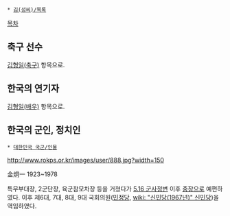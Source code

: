  * [[김(성씨)/목록]]

[[목차]]
== 축구 선수 ==
[[김형일(축구)]] 항목으로.

== 한국의 연기자 ==
[[김형일(배우)]] 항목으로.

== 한국의 군인, 정치인 ==
 * [[대한민국 국군/인물]]

http://www.rokps.or.kr/images/user/888.jpg?width=150

金炯一
1923~1978

특무부대장, 2군단장, 육군참모차장 등을 거쳤다가 [[5.16 군사정변]] 이후 [[중장]]으로 예편하였다. 이후 제6대, 7대, 8대, 9대 국회의원([[민정당]], [[wiki: "신민당(1967년)" 신민당]])을 역임하였다.
